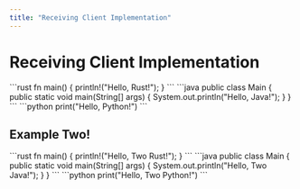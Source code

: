 ```yaml
---
title: "Receiving Client Implementation"
---
```


# Receiving Client Implementation

<TabGroup>
  <Tab title="Rust">
    ```rust
    fn main() {
      println!("Hello, Rust!");
    }
    ```
  </Tab>
  <Tab title="Java">
    ```java
    public class Main {
      public static void main(String[] args) {
        System.out.println("Hello, Java!");
      }
    }
    ```
  </Tab>
  <Tab title="Python">
    ```python
    print("Hello, Python!")
    ```
  </Tab>
</TabGroup>

## Example Two!

<TabGroup>
  <Tab title="Rust">
    ```rust
    fn main() {
      println!("Hello, Two Rust!");
    }
    ```
  </Tab>
  <Tab title="Java">
    ```java
    public class Main {
      public static void main(String[] args) {
        System.out.println("Hello, Two Java!");
      }
    }
    ```
  </Tab>
  <Tab title="Python">
    ```python
    print("Hello, Two Python!")
    ```
  </Tab>
</TabGroup>
